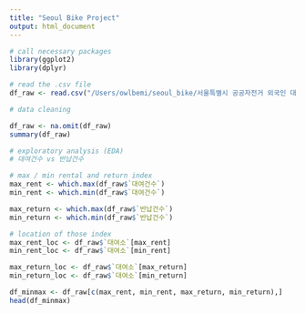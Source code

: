 ```yaml
---
title: "Seoul Bike Project"
output: html_document
---
```


```r
# call necessary packages
library(ggplot2)
library(dplyr)

# read the .csv file
df_raw <- read.csv("/Users/owlbemi/seoul_bike/서울특별시 공공자전거 외국인 대여정보(월별)_23.1-6.csv", fileEncoding = "CP949", encoding = "UTF-8")

# data cleaning

df_raw <- na.omit(df_raw)
summary(df_raw)

# exploratory analysis (EDA)
# 대여건수 vs 반납건수

# max / min rental and return index
max_rent <- which.max(df_raw$`대여건수`)
min_rent <- which.min(df_raw$`대여건수`)

max_return <- which.max(df_raw$`반납건수`)
min_return <- which.min(df_raw$`반납건수`)

# location of those index
max_rent_loc <- df_raw$`대여소`[max_rent]
min_rent_loc <- df_raw$`대여소`[min_rent]

max_return_loc <- df_raw$`대여소`[max_return]
min_return_loc <- df_raw$`대여소`[min_return]

df_minmax <- df_raw[c(max_rent, min_rent, max_return, min_return),]
head(df_minmax)



```